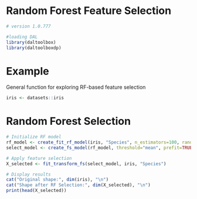 # Random Forest Feature Selection

```r

# version 1.0.777

#loading DAL
library(daltoolbox) 
library(daltoolboxdp)
```

# Example
General function for exploring RF-based feature selection

```r
iris <- datasets::iris
```

# Random Forest Selection

```r
# Initialize RF model
rf_model <- create_fit_rf_model(iris, "Species", n_estimators=100, random_state=0)
select_model <- create_fs_model(rf_model, threshold="mean", prefit=TRUE)

# Apply feature selection
X_selected <- fit_transform_fs(select_model, iris, "Species")

# Display results
cat("Original shape:", dim(iris), "\n")
cat("Shape after RF Selection:", dim(X_selected), "\n")
print(head(X_selected))
```
